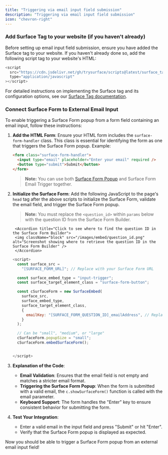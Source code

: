 ```yaml
---
title: "Triggering via email input field submission"
description: "Triggering via email input field submission"
icon: "chevron-right"
---
```


### Add Surface Tag to your website (if you haven't already)

Before setting up email input field submission, ensure you have added the Surface tag to your website. If you haven't already done so, add the following script tag to your website's HTML:

```javascript
<script
  src="https://cdn.jsdelivr.net/gh/trysurface/scripts@latest/surface_tag.min.js"
  type="application/javascript"
></script>
```



For detailed instructions on implementing the Surface tag and its configuration options, see our [Surface Tag documentation](../../surface-tag/overview).

### Connect Surface Form to External Email Input

To enable triggering a Surface Form popup from a form field containing an email input, follow these instructions:

1. **Add the HTML Form**: Ensure your HTML form includes the `surface-form-handler` class. This class is essential for identifying the form as one that triggers the Surface Form popup. Example:

   ```html
   <form class="surface-form-handler">
     <input type="email" placeholder="Enter your email" required />
     <button type="submit">Submit</button>
   </form>
   ```

   > **Note:** You can use both [Surface Form Popup](/developers/surface-forms/popup-slideover) and Surface Form Email Trigger together.

2. **Initialize the Surface Form**: Add the following JavaScript to the page's `head` tag after the above scripts to initialize the Surface Form, validate the email field, and trigger the Surface Form popup. 

   > **Note:** You must replace the `<question_id>` within `params` below with the question ID from the Surface Form Builder.

        <Accordion title="Click to see where to find the question ID in the Surface Form Builder">
        <img className="block" src="/images/embed/question_id.png" alt="Screenshot showing where to retrieve the question ID in the Surface Form Builder" />
        </Accordion>

    ```javascript
    <script>
      const surface_src =
        "[SURFACE_FORM_URL]"; // Replace with your Surface Form URL

      const surface_embed_type = "input-trigger";
      const surface_target_element_class = "surface-form-button";

      const cSurfaceForm = new SurfaceEmbed(
        surface_src,
        surface_embed_type,
        surface_target_element_class,
        {
          emailKey: "[SURFACE_FORM_QUESTION_ID]_emailAddress", // Replace with your Surface Form Question ID
        }
      );

      // Can be "small", "medium", or "large"
      cSurfaceForm.popupSize = "small";
      cSurfaceForm.embedSurfaceForm();


    </script>
    ```

  

3. **Explanation of the Code**:
   - **Email Validation**: Ensures that the email field is not empty and matches a stricter email format.
   - **Triggering the Surface Form Popup**: When the form is submitted with a valid email, the `c.showSurfaceForm()` function is called with the email parameter.
   - **Keyboard Support**: The form handles the "Enter" key to ensure consistent behavior for submitting the form.

4. **Test Your Integration**:
   - Enter a valid email in the input field and press "Submit" or hit "Enter".
   - Verify that the Surface Form popup is displayed as expected.

Now you should be able to trigger a Surface Form popup from an external email input field!